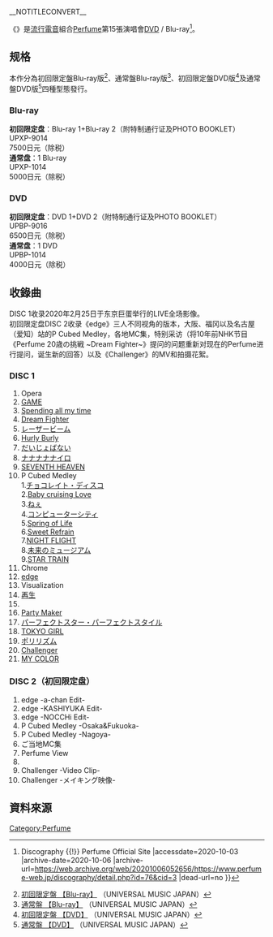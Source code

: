 __NOTITLECONVERT__ 
{{Advert|time=2020-10-30T15:48:44+00:00}}
{{Pathnav|Perfume|frame=1}}
{{Infobox Album
| Name           = {{lang|ja|Perfume 8th Tour 2020 “P Cubed” in Dome}}
| Type           = live
| Artist         = [[Perfume_(日本音乐团体)|Perfume]]
| Cover          = 
| Released       = 2020年9月2日
| Genre          = [[流行電音|流行電音]]
| Length         = 
| Label          = [[環球唱片#日本環球音樂|Perfume Records / UNIVERSAL J]]
| Producer       = 
| Chart position = *週榜1位（ORICON・DVD綜合）
*週榜1位（ORICON・Blu-ray綜合）
| Certification  = 
| Last album     = {{lang|ja|[[Perfume_7th_Tour_2018_｢FUTURE_POP｣|Perfume 7th Tour 2018 ｢FUTURE POP｣]] }} <br />（2019年）
| This album     = '''{{lang|ja|Perfume 8th Tour 2020 “P Cubed” in Dome}}'''<br />（2020年）
}}

《'''{{lang|ja|Perfume 8th Tour 2020 “P Cubed” in Dome}}'''》是[[流行電音|流行電音]]組合[[Perfume_(日本音乐团体)|Perfume]]第15張演唱會[[DVD|DVD]] / Blu-ray<ref>{{Cite web |url=https://www.perfume-web.jp/discography/detail.php?id=76&cid=3 |title="P Cubed"in Dome  {{!}}  Discography  {{!}}  Perfume Official Site |accessdate=2020-10-03 |archive-date=2020-10-06 |archive-url=https://web.archive.org/web/20201006052656/https://www.perfume-web.jp/discography/detail.php?id=76&cid=3 |dead-url=no }}</ref>。

== 规格 ==
本作分為初回限定盤Blu-ray版<ref>[https://www.universal-music.co.jp/perfume/products/upxp-9014/ {{lang|ja|Perfume 8th Tour 2020 “P Cubed” in Dome}} 初回限定盤 【Blu-ray】] {{Wayback|url=https://www.universal-music.co.jp/perfume/products/upxp-9014/ |date=20200928204247 }}（UNIVERSAL MUSIC JAPAN）</ref>、通常盤Blu-ray版<ref>[http://www.universal-music.co.jp/perfume/products/upxp-1014/ {{lang|ja|Perfume 8th Tour 2020 “P Cubed” in Dome}} 通常盤 【Blu-ray】] {{Wayback|url=http://www.universal-music.co.jp/perfume/products/upxp-1014/ |date=20201001020825 }}（UNIVERSAL MUSIC JAPAN）</ref>、初回限定盤DVD版<ref name="futuredvdltd">[https://www.universal-music.co.jp/perfume/products/upbp-9016/ {{lang|ja|Perfume 8th Tour 2020 “P Cubed” in Dome}} 初回限定盤 【DVD】] {{Wayback|url=https://www.universal-music.co.jp/perfume/products/upbp-9016/ |date=20200928222812 }}（UNIVERSAL MUSIC JAPAN）</ref>及通常盤DVD版<ref>[http://www.universal-music.co.jp/perfume/products/upbp-1014/ {{lang|ja|Perfume 8th Tour 2020 “P Cubed” in Dome}} 通常盤 【DVD】] {{Wayback|url=http://www.universal-music.co.jp/perfume/products/upbp-1014/ |date=20200928220736 }}（UNIVERSAL MUSIC JAPAN）</ref>四種型態發行。

===Blu-ray===
'''初回限定盘'''：Blu-ray 1+Blu-ray 2（附特制通行证及PHOTO BOOKLET）<br />
UPXP-9014 <br />
7500日元（除税）<br />
'''通常盘'''：1 Blu-ray<br />
UPXP-1014<br />
5000日元（除税）<br />

===DVD===
'''初回限定盘'''：DVD 1+DVD 2（附特制通行证及PHOTO BOOKLET）<br />
UPBP-9016 <br />
6500日元（除税）<br />
'''通常盘'''：1 DVD<br />
UPBP-1014<br />
4000日元（除税）<br />

== 收錄曲 ==
DISC 1收录2020年2月25日于东京巨蛋举行的LIVE全场影像。<br />
初回限定盘DISC 2收录《edge》三人不同视角的版本，大阪、福冈以及名古屋（爱知）站的P Cubed Medley，各地MC集，特别采访（将10年前NHK节目《Perfume 20歳の挑戦 ~Dream Fighter~》提问的问题重新对现在的Perfume进行提问，诞生新的回答）以及《Challenger》的MV和拍摄花絮。

===DISC 1===
#Opera
#[[GAME_(Perfume專輯)|GAME]]
#[[Spending_all_my_time|Spending all my time]]
#[[Dream_Fighter|Dream Fighter]]
#[[Laser_Beam/微香|レーザービーム]]
#[[Spending_all_my_time|Hurly Burly]]
#[[未来的博物馆|だいじょばない]]
#[[Perfume_The_Best_“P_Cubed”|ナナナナナイロ]]
#[[Polyrhythm_(Perfume单曲)|SEVENTH HEAVEN]]
#P Cubed Medley <br>1.[[Fan_Service［sweet］|チョコレイト・ディスコ]]<br>2.[[Baby_cruising_Love/Macaroni|Baby cruising Love]]<br>3.[[欸_(Perfume单曲)|ねぇ]] <br>4.[[Computer_City|コンピューターシティ]]<br>5.[[Spring_of_Life|Spring of Life]]<br>6.[[Sweet_Refrain|Sweet Refrain]]<br>7.[[⊿_(Perfume专辑)|NIGHT FLIGHT]]<br>8.[[未来的博物馆|未来のミュージアム]]<br>9.[[STAR_TRAIN|STAR TRAIN]]
#Chrome
#[[love_the_world|edge]]
#Visualization
#[[再生_(Perfume歌曲)|再生]]
#{{lang|ja|「P.T.A.」のコーナー}}
#[[LEVEL3|Party Maker]]
#[[Perfume～Complete_Best～|パーフェクトスター・パーフェクトスタイル]]
#[[TOKYO_GIRL|TOKYO GIRL]]
#[[Polyrhythm_(Perfume单曲)|ポリリズム]]
#[[Perfume_The_Best_“P_Cubed”|Challenger]]
#[[JPN_(Perfume专辑)|MY COLOR]]

===DISC 2（初回限定盘）===
#edge -a-chan Edit-
#edge -KASHIYUKA Edit-
#edge -NOCCHi Edit-
#P Cubed Medley -Osaka&Fukuoka-
#P Cubed Medley -Nagoya-
#ご当地MC集
#Perfume View
#{{lang|ja|Interview -10年前と同じ質問をしてみた-}}
#Challenger -Video Clip-
#Challenger -メイキング映像-

== 資料來源 ==
<references group="注"/>
{{Reflist}}
{{Perfume}}
[[Category:Perfume|Category:Perfume]]